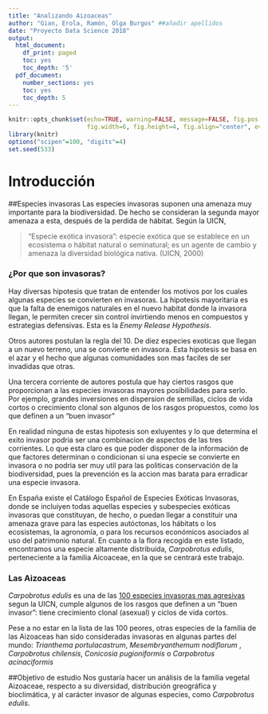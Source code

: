 ```yaml
---
title: "Analizando Aizoaceas"
author: "Gian, Erola, Ramón, Olga Burgos" ##añadir apellidos
date: "Proyecto Data Science 2018"
output:
  html_document:
    df_print: paged
    toc: yes
    toc_depth: '5'
  pdf_document:
    number_sections: yes
    toc: yes
    toc_depth: 5
---
```

```r
knitr::opts_chunk$set(echo=TRUE, warning=FALSE, message=FALSE, fig.pos = 'h',
                      fig.width=6, fig.height=4, fig.align="center", eval = TRUE)
library(knitr)
options("scipen"=100, "digits"=4)
set.seed(533)
```

# Introducción 
##Especies invasoras
Las especies invasoras suponen una amenaza muy importante para la biodiversidad. De hecho se consideran la segunda mayor amenaza a esta,
después de la perdida de hábitat. Según la UICN,

>“Especie exótica invasora”: especie exótica que se establece en un ecosistema o hábitat natural o seminatural; es un agente de cambio y amenaza la diversidad biológica nativa. (UICN, 2000)


### ¿Por que son invasoras?
Hay diversas hipotesis que tratan de entender los motivos por los cuales algunas especies se convierten en invasoras. La hipotesis mayoritaria es que la falta de enemigos naturales en el nuevo habitat donde la invasora llegan, le permiten crecer sin control invirtiendo menos en compuestos y estrategias defensivas. Esta es la *Enemy Release Hypothesis*.

Otros autores postulan la regla del 10. De diez especies exoticas que llegan a un nuevo terreno, una se convierte en invasora. Esta hipotesis se basa en el azar y el hecho que algunas comunidades son mas faciles de ser invadidas que otras.

Una tercera corriente de autores postula que hay ciertos rasgos que proporcionan a las especies invasoras mayores posibilidades para serlo. Por ejemplo, grandes inversiones en dispersion de semillas, ciclos de vida cortos o crecimiento clonal son algunos de los rasgos propuestos, como los que definen a un "buen invasor"

En realidad ninguna de estas hipotesis son exluyentes y lo que determina el exito invasor podria ser una combinacion de aspectos de las tres corrientes. Lo que esta claro es que poder disponer de la información de que factores determinan o condicionan si una especie se convierte en invasora o no podria ser muy util para las politicas conservación de la biodiversidad, pues la prevención es la accion mas barata para erradicar una especie invasora.

En España existe el Catálogo Español de Especies Exóticas Invasoras, donde se incluiyen todas aquellas especies y subespecies exóticas invasoras que constituyan, de hecho, o puedan llegar a constituir una amenaza grave para las especies autóctonas, los hábitats o los ecosistemas, la agronomía, o para los recursos económicos asociados al uso del patrimonio natural. En cuanto a la flora recogida en este listado, encontramos una especie altamente distribuida, *Carpobrotus edulis*, perteneciente a la familia Aicoaceae, en la que se centrará este trabajo. 

### Las Aizoaceas
*Carpobrotus edulis* es una de las [100 especies invasoras mas agresivas](https://portals.iucn.org/library/sites/library/files/documents/2000-126-Es.pdf) segun la UICN, cumple algunos de los rasgos que definen a un "buen invasor": tiene crecimiento clonal (asexual) y ciclos de vida cortos. 

Pese a no estar en la lista de las 100 peores, otras especies de la familia de las Aizoaceas han sido consideradas invasoras en algunas partes del mundo: 
*Trianthema portulacastrum*, *Mesembryanthemum nodiflorum* , *Carpobrotus chilensis*, *Conicosia pugioniformis* o *Carpobrotus acinaciformis*

##Objetivo de estudio
Nos gustaría hacer un análisis de la familia vegetal Aizoaceae, respecto a su diversidad, distribución greográfica y bioclimática, y al carácter invasor de algunas especies, como *Carpobrotus edulis*. 







